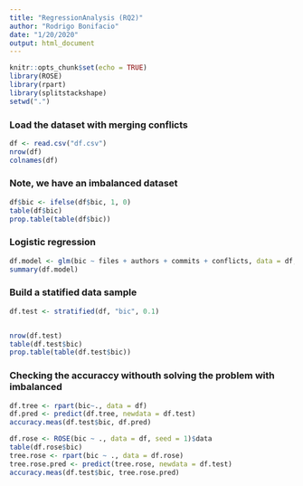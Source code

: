 ```yaml
---
title: "RegressionAnalysis (RQ2)"
author: "Rodrigo Bonifacio"
date: "1/20/2020"
output: html_document
---
```


```r
knitr::opts_chunk$set(echo = TRUE)
library(ROSE)
library(rpart)
library(splitstackshape)
setwd(".")
```

### Load the dataset with merging conflicts 

```r
df <- read.csv("df.csv")
nrow(df) 
colnames(df)
```

### Note, we have an imbalanced dataset

```r
df$bic <- ifelse(df$bic, 1, 0)
table(df$bic)
prop.table(table(df$bic))
```

### Logistic regression 

```r
df.model <- glm(bic ~ files + authors + commits + conflicts, data = df, family = "binomial")
summary(df.model)
```

### Build a statified data sample

```r
df.test <- stratified(df, "bic", 0.1)


nrow(df.test)
table(df.test$bic)
prop.table(table(df.test$bic))
```

### Checking the accuraccy withouth solving the problem with imbalanced 

```r
df.tree <- rpart(bic~., data = df)
df.pred <- predict(df.tree, newdata = df.test)
accuracy.meas(df.test$bic, df.pred)
```

```r
df.rose <- ROSE(bic ~ ., data = df, seed = 1)$data
table(df.rose$bic)
tree.rose <- rpart(bic ~ ., data = df.rose)
tree.rose.pred <- predict(tree.rose, newdata = df.test)
accuracy.meas(df.test$bic, tree.rose.pred)
```